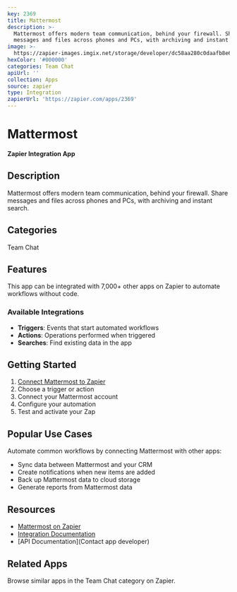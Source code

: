 ```yaml
---
key: 2369
title: Mattermost
description: >-
  Mattermost offers modern team communication, behind your firewall. Share
  messages and files across phones and PCs, with archiving and instant search.
image: >-
  https://zapier-images.imgix.net/storage/developer/dc58aa280c0daafb8e6509a6d760b6cc.png?auto=format%2Ccompress&ixlib=python-3.0.0&q=50
hexColor: '#000000'
categories: Team Chat
apiUrl: ''
collection: Apps
source: zapier
type: Integration
zapierUrl: 'https://zapier.com/apps/2369'
---
```

# Mattermost

**Zapier Integration App**

## Description

Mattermost offers modern team communication, behind your firewall. Share messages and files across phones and PCs, with archiving and instant search.

## Categories

Team Chat

## Features

This app can be integrated with 7,000+ other apps on Zapier to automate workflows without code.

### Available Integrations

- **Triggers**: Events that start automated workflows
- **Actions**: Operations performed when triggered
- **Searches**: Find existing data in the app

## Getting Started

1. [Connect Mattermost to Zapier](https://zapier.com/apps/2369)
2. Choose a trigger or action
3. Connect your Mattermost account
4. Configure your automation
5. Test and activate your Zap

## Popular Use Cases

Automate common workflows by connecting Mattermost with other apps:

- Sync data between Mattermost and your CRM
- Create notifications when new items are added
- Back up Mattermost data to cloud storage
- Generate reports from Mattermost data

## Resources

- [Mattermost on Zapier](https://zapier.com/apps/2369)
- [Integration Documentation](https://zapier.com/apps/2369/integrations)
- [API Documentation](Contact app developer)

## Related Apps

Browse similar apps in the Team Chat category on Zapier.
